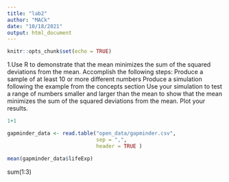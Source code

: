 ```yaml
---
title: "lab2"
author: "MACk"
date: "10/18/2021"
output: html_document
---
```


```r
knitr::opts_chunk$set(echo = TRUE)
```

1.Use R to demonstrate that the mean minimizes the sum of the squared deviations from the mean. Accomplish the following steps:
  Produce a sample of at least 10 or more different numbers
Produce a simulation following the example from the concepts section
Use your simulation to test a range of numbers smaller and larger than the mean to show that the mean minimizes the sum of the squared deviations from the mean.
Plot your results.



```r

1+1
```


```r
gapminder_data <- read.table("open_data/gapminder.csv", 
                             sep = ",",
                             header = TRUE )
```



```r
mean(gapminder_data$lifeExp)
```

sum(1:3)


